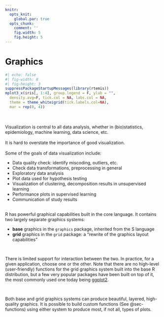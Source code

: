 ```yaml
---
knitr:
  opts_knit:
    global.par: true
  opts_chunk: 
    comment: ''
    fig.width: 5
    fig.height: 5
---
```

# Graphics

```r
#| echo: false
#| fig-width: 8
#| fig-height: 3
suppressPackageStartupMessages(library(rtemis))
mplot3_x(iris[, 1:4], group.legend = F, ylab = "", 
  density.avg=F, tick.col = NA, labs.col = NA, 
  theme = theme_whiteigrid(tick.labels.col=NA),
  mar = rep(0, 4))
```
<br><br>
Visualization is central to all data analysis, whether in (bio)statistics, 
epidemiology, machine learning, data science, etc.
<br><br>
It is hard to overstate the importance of good visualization.
<br><br>
Some of the goals of data visualization include:

- Data quality check: identify miscoding, outliers, etc.
- Check data transformations, preprocessing in general
- Exploratory data analysis
- Plot data used for hypothesis testing
- Visualization of clustering, decomposition results in unsupervised learning
- Performance plots in supervised learning
- Communication of study results

<br>
R has powerful graphical capabilities built in the core language. It 
contains two largely separate graphics systems: 

- **base** graphics in the `graphics` package, inherited from the S language 
- **grid** graphics in the `grid` package: a "rewrite of the graphics layout capabilities"

<br>

There is limited support for interaction between the two. In practice, for a 
given application, choose one or the other. Note that there are no high-level 
(user-friendly) functions for the grid graphics system built into the base R 
distribution, but a few very popular packages have been built on top of it, the
most commonly used one today being 
[ggplot2](https://ggplot2.tidyverse.org/){target="_blank"}.

<br>

Both base and grid graphics systems can produce beautiful, layered, 
high-quality graphics. It is possible to build custom functions 
(See @sec-functions) using either system to produce most, if not all, types 
of plots.
